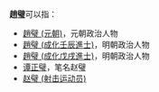 '''趙璧'''可以指：
* [[趙璧_(元朝)|趙璧 (元朝)]]，元朝政治人物
* [[趙璧_(成化壬辰進士)|趙璧 (成化壬辰進士)]]，明朝政治人物
* [[趙璧_(成化戊戌進士)|趙璧 (成化戊戌進士)]]，明朝政治人物
* [[谭正璧|谭正璧]]，笔名赵璧
* [[赵璧_(射击运动员)|赵璧 (射击运动员)]]

{{disambig|cat=二字趙姓人名消歧義|bi}}